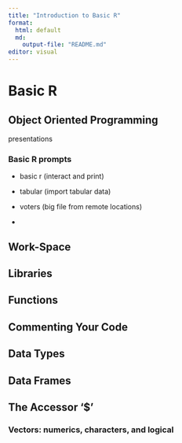```yaml
---
title: "Introduction to Basic R"
format:
  html: default 
  md: 
    output-file: "README.md"
editor: visual
---
```


# Basic R

## Object Oriented Programming

presentations

### Basic R prompts

-   basic r (interact and print)

-   tabular (import tabular data)

-   voters (big file from remote locations)

-   

## Work-Space

## Libraries

## Functions

## Commenting Your Code

## Data Types

## Data Frames

## The Accessor '\$'

### Vectors: numerics, characters, and logical